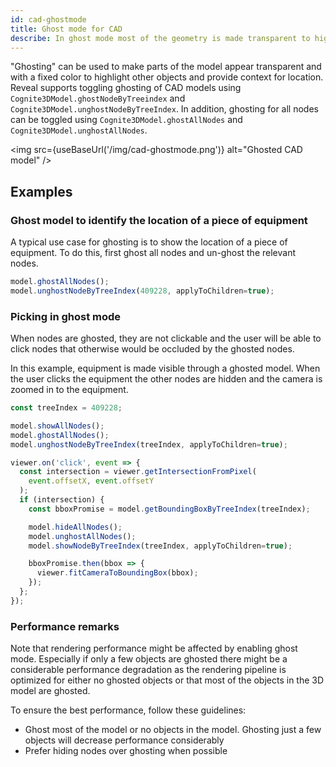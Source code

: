 ```yaml
---
id: cad-ghostmode
title: Ghost mode for CAD
describe: In ghost mode most of the geometry is made transparent to highlight interesting objects
---
```



"Ghosting" can be used to make parts of the model appear transparent and with a fixed color to highlight
other objects and provide context for location. Reveal supports toggling ghosting of CAD models using 
`Cognite3DModel.ghostNodeByTreeindex` and `Cognite3DModel.unghostNodeByTreeIndex`. In addition, ghosting 
for all nodes can be toggled using `Cognite3DModel.ghostAllNodes` and `Cognite3DModel.unghostAllNodes`.

<img src={useBaseUrl('/img/cad-ghostmode.png')} alt="Ghosted CAD model" />

## Examples

<DemoWrapper name="Cognite3DViewerDemo" />

### Ghost model to identify the location of a piece of equipment

A typical use case for ghosting is to show the location of a piece of equipment. To do this,
first ghost all nodes and un-ghost the relevant nodes.

```jsx runnable
model.ghostAllNodes();
model.unghostNodeByTreeIndex(409228, applyToChildren=true);
```

### Picking in ghost mode

When nodes are ghosted, they are not clickable and the user will be able to click nodes that otherwise
would be occluded by the ghosted nodes.

In this example, equipment is made visible through a ghosted model. When the user clicks the equipment
the other nodes are hidden and the camera is zoomed in to the equipment.

```jsx runnable
const treeIndex = 409228;

model.showAllNodes();
model.ghostAllNodes();
model.unghostNodeByTreeIndex(treeIndex, applyToChildren=true);

viewer.on('click', event => {
  const intersection = viewer.getIntersectionFromPixel(
    event.offsetX, event.offsetY
  );
  if (intersection) {
    const bboxPromise = model.getBoundingBoxByTreeIndex(treeIndex);

    model.hideAllNodes();
    model.unghostAllNodes();
    model.showNodeByTreeIndex(treeIndex, applyToChildren=true);

    bboxPromise.then(bbox => {
      viewer.fitCameraToBoundingBox(bbox);
    });
  };
});
```

### Performance remarks

Note that rendering performance might be affected by enabling ghost mode. Especially if only a few objects are ghosted there might be a considerable
performance degradation as the rendering pipeline is optimized for either no ghosted objects or that most of the objects in the 3D model are ghosted.

To ensure the best performance, follow these guidelines:
- Ghost most of the model or no objects in the model. Ghosting just a few objects will decrease performance considerably
- Prefer hiding nodes over ghosting when possible
